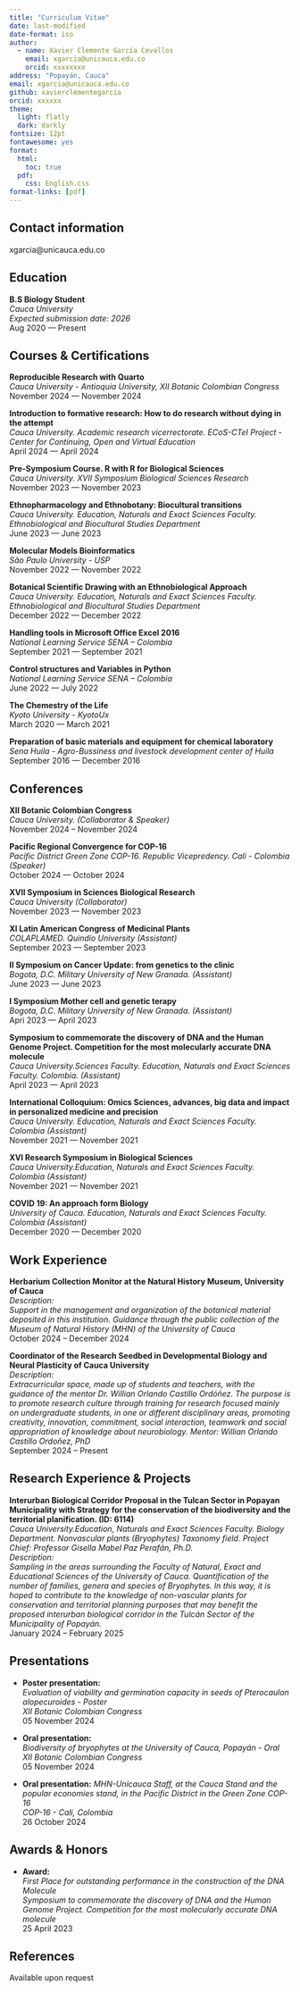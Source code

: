 ```yaml
---
title: "Curriculum Vitae"
date: last-modified
date-format: iso
author: 
  - name: Xavier Clemente García Cevallos
    email: xgarcia@unicauca.edu.co
    orcid: xxxxxxxx
address: "Popayán, Cauca"
email: xgarcia@unicauca.edu.co
github: xavierclementegarcia 
orcid: xxxxxx
theme:
  light: flatly
  dark: darkly
fontsize: 12pt
fontawesome: yes
format:
  html:
    toc: true
  pdf: 
    css: English.css
format-links: [pdf]
---
```


## Contact information

::: {.print-only .contact-block}
xgarcia\@unicauca.edu.co
:::

## Education

**B.S Biology Student** <br> *Cauca University* <br> *Expected submission date: 2026* <br>
[Aug 2020 --- Present]{.cvdate}


## Courses & Certifications

**Reproducible Research with Quarto** <br> *Cauca University - Antioquia University, XII Botanic Colombian Congress* <br>
[November 2024 --- November 2024]{.cvdate}

**Introduction to formative research: How to do research without dying in the attempt** <br> *Cauca University. Academic research vicerrectorate. ECoS-CTeI Project - Center for Continuing, Open and Virtual Education* <br>
[April 2024 --- April 2024]{.cvdate}

**Pre-Symposium Course. R with R for Biological Sciences** <br> *Cauca University. XVII Symposium Biological Sciences Research* <br>
[November 2023 --- November 2023]{.cvdate}

**Ethnopharmacology and Ethnobotany: Biocultural transitions** <br> *Cauca University. Education, Naturals and Exact Sciences Faculty. Ethnobiological and Biocultural Studies Department* <br>
[June 2023 --- June 2023]{.cvdate}

**Molecular Models Bioinformatics** <br> *São Paulo University - USP* <br>
[November 2022 --- November 2022]{.cvdate}

**Botanical Scientific Drawing with an Ethnobiological Approach** <br> *Cauca University. Education, Naturals and Exact Sciences Faculty. Ethnobiological and Biocultural Studies Department* <br>
[December 2022 --- December 2022]{.cvdate}

**Handling tools in Microsoft Office Excel 2016** <br> *National Learning Service SENA – Colombia* <br>
[September 2021 --- September 2021]{.cvdate}

**Control structures and Variables in Python** <br> *National Learning Service SENA – Colombia* <br>[June 2022 --- July 2022]{.cvdate}

**The Chemestry of the Life** <br> *Kyoto University - KyotoUx* <br>[March 2020 --- March 2021]{.cvdate}

**Preparation of basic materials and equipment for chemical laboratory** <br> *Sena Huila - Agro-Bussiness and livestock development center of Huila* <br>[September 2016 --- December 2016]{.cvdate}

## Conferences

**XII Botanic Colombian Congress** <br> *Cauca University. (Collaborator & Speaker)*<br>[November 2024 -- November 2024]{.cvdate}

**Pacific Regional Convergence for COP-16** <br> *Pacific District Green Zone COP-16. Republic Vicepredency. Cali - Colombia (Speaker)* <br>[October 2024 --- October 2024]{.cvdate}

**XVII Symposium in Sciences Biological Research** <br> *Cauca University (Collaborator)* <br>[November 2023 --- November 2023]{.cvdate}

**XI Latin American Congress of Medicinal Plants** <br> *COLAPLAMED. Quindío University (Assistant)* <br>[September 2023 --- September 2023]{.cvdate}

**II Symposium on Cancer Update: from genetics to the clinic** <br> *Bogota, D.C. Military University of New Granada. (Assistant)* <br>[June 2023 --- June 2023]{.cvdate}

**I Symposium Mother cell and genetic terapy** <br> *Bogota, D.C. Military University of New Granada. (Assistant)* <br>[Apri 2023 --- April 2023]{.cvdate}

**Symposium to commemorate the discovery of DNA and the Human Genome Project. Competition for the most molecularly accurate DNA molecule** <br> *Cauca University.Sciences Faculty. Education, Naturals and Exact Sciences Faculty. Colombia. (Assistant)* <br>[April 2023 --- April 2023]{.cvdate}

**International Colloquium: Omics Sciences, advances, big data and impact in personalized medicine and precision** <br> *Cauca University. Education, Naturals and Exact Sciences Faculty. Colombia (Assistant)* <br>[November 2021 --- November 2021]{.cvdate}

**XVI Research Symposium in Biological Sciences** <br> *Cauca University.Education, Naturals and Exact Sciences Faculty. Colombia (Assistant)* <br>[November 2021 --- November 2021]{.cvdate}

**COVID 19: An approach form Biology** <br> *University of Cauca. Education, Naturals and Exact Sciences Faculty. Colombia (Assistant)* <br>[December 2020 --- December 2020]{.cvdate}

## Work Experience

**Herbarium Collection Monitor at the Natural History Museum, University of Cauca** <br> *Description:* <br> *Support in the management and organization of the botanical material deposited in this institution. Guidance through the public collection of the Museum of Natural History (MHN) of the University of Cauca* <br>[October 2024 -- December 2024]{.cvdate}

**Coordinator of the Research Seedbed in Developmental Biology and Neural Plasticity of Cauca University** <br> *Description:* <br> *Extracurricular space, made up of students and teachers, with the guidance of the mentor Dr. Willian Orlando Castillo Ordóñez. The purpose is to promote research culture through training for research focused mainly on undergraduate students, in one or different disciplinary areas, promoting creativity, innovation, commitment, social interaction, teamwork and social appropriation of knowledge about neurobiology. Mentor: Willian Orlando Castillo Ordoñez, PhD* <br>[September 2024 -- Present]{.cvdate}

## Research Experience & Projects

**Interurban Biological Corridor Proposal in the Tulcan Sector in Popayan Municipality with Strategy for the conservation of the biodiversity and the territorial planification. (ID: 6114)** <br> *Cauca University.Education, Naturals and Exact Sciences Faculty. Biology Department. Nonvascular plants (Bryophytes) Taxonomy field. Project Chief: Professor Gisella Mabel Paz Perafán, Ph.D.* <br> *Description:* <br> *Sampling in the areas surrounding the Faculty of Natural, Exact and Educational Sciences of the University of Cauca. Quantification of the number of families, genera and species of Bryophytes. In this way, it is hoped to contribute to the knowledge of non-vascular plants for conservation and territorial planning purposes that may benefit the proposed interurban biological corridor in the Tulcán Sector of the Municipality of Popayán.* <br>[January 2024 -- February 2025]{.cvdate}

::: no-print
## Presentations

-   **Poster presentation:** <br> *Evaluation of viability and germination capacity in seeds of Pterocaulon alopecuroides - Poster* <br> *XII Botanic Colombian Congress* <br>[05 November 2024]{.cvdate}

-   **Oral presentation:** <br> *Biodiversity of bryophytes at the University of Cauca, Popayán - Oral* <br> *XII Botanic Colombian Congress* <br>[05 November 2024]{.cvdate}

-   **Oral presentation:** *MHN-Unicauca Staff, at the Cauca Stand and the popular economies stand, in the Pacific District in the Green Zone COP-16* <br> *COP-16 - Cali, Colombia* <br>[26 October 2024]{.cvdate}

## Awards & Honors

-   **Award:** <br> *First Place for outstanding performance in the construction of the DNA Molecule* <br> *Symposium to commemorate the discovery of DNA and the Human Genome Project. Competition for the most molecularly accurate DNA molecule* <br>[25 April 2023]{.cvdate}
:::

::: print-only
## References

Available upon request
:::
